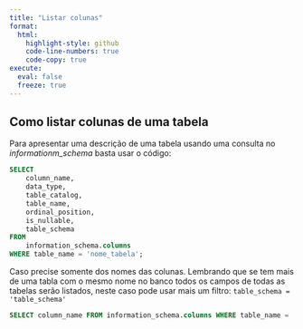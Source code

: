 ```yaml
---
title: "Listar colunas"
format:
  html: 
    highlight-style: github
    code-line-numbers: true
    code-copy: true
execute:
  eval: false
  freeze: true
---
```


## Como listar colunas de uma tabela


Para apresentar uma descrição de uma tabela usando uma consulta no _informationm_schema_ basta usar o código:
```sql
SELECT
    column_name,
    data_type,
    table_catalog,
    table_name,
    ordinal_position,
    is_nullable,
    table_schema
FROM
    information_schema.columns
WHERE table_name = 'nome_tabela';
```

Caso precise somente dos nomes das colunas. Lembrando que se tem mais de uma tabla com o mesmo nome no banco todos os campos de todas as tabelas serão listados, neste caso pode usar mais um filtro: `table_schema = 'table_schema'`

```sql
SELECT column_name FROM information_schema.columns WHERE table_name = 'nome_tabela';
```
